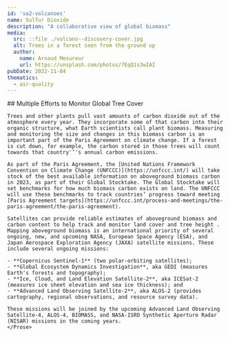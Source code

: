 ```yaml
---
id: 'so2-volcanoes'
name: Sulfur Dioxide
description: "A collaborative view of global biomass"
media:
  src: ::file ./volcano--discovery-cover.jpg
  alt: Trees in a forest seen from the ground up
  author:
    name: Arnaud Mesureur
    url: https://unsplash.com/photos/7EqQ1s3wIAI
pubDate: 2022-11-04
thematics:
  - air-quality
---
```

<Block>
  <Prose>
    ## Multiple Efforts to Monitor Global Tree Cover

    Trees and other plants pull vast amounts of carbon dioxide out of the atmosphere every year. They incorporate some of that carbon into their organic structure, what Earth scientists call plant biomass. Measuring and monitoring the size and changes in this biomass carbon is an important part of the Paris Agreement on climate change. If a forest is cut down, for example, the carbon stored in those trees will count towards that country'’'s annual carbon emissions.  
    
    As part of the Paris Agreement, the [United Nations Framework Convention on Climate Change (UNFCCC)](https://unfccc.int/) will take stock of the best available information on aboveground biomass carbon in 2023, as part of their Global Stocktake. The Global Stocktake will set benchmarks for how much biomass carbon exists on land. The UNFCCC will use these benchmarks to track countries’ progress toward meeting [Paris Agreement targets](https://unfccc.int/process-and-meetings/the-paris-agreement/the-paris-agreement).  
    
    Satellites can provide reliable estimates of aboveground biomass and carbon content to help track and monitor land cover and tree height . Mapping aboveground biomass is an international priority of several ongoing, new, and upcoming NASA, European Space Agency (ESA), and Japan Aerospace Exploration Agency (JAXA) satellite missions. These include several ongoing missions:

    - **Copernicus Sentinel-1** (two polar-orbiting satellites);
    - **Global Ecosystem Dynamics Investigation**, aka GEDI (measures Earth's forests and topography);
    - **Ice, Cloud, and Land Elevation Satellite-2**, aka ICESat-2 (measures ice sheet elevation and sea ice thickness); and
    - **Advanced Land Observing Satellite-2**, aka ALOS-2 (provides cartography, regional observations, and resource survey data).

    These missions will be joined by the upcoming Advanced Land Observing Satellite-4, ALOS-4, BIOMASS, and NASA-ISRO Synthetic Aperture Radar (NISAR) missions in the coming years.
    </Prose>
</Block>